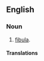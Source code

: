 ==English==

===Noun===
{{en-noun|sg=[[calf]] [[bone]]}}

# [[fibula]].

====Translations====
{{trans-see|fibula}}